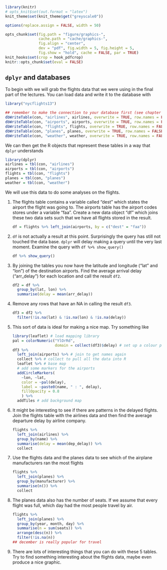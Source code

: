 ```r
library(knitr)
# opts_knit$set(out.format = "latex")
knit_theme$set(knit_theme$get("greyscale0"))

options(replace.assign = FALSE, width = 50)

opts_chunk$set(fig.path = "figure/graphics-",
               cache.path = "cache/graphics-",
               fig.align = "center",
               dev = "pdf", fig.width = 5, fig.height = 5,
               fig.show = "hold", cache = FALSE, par = TRUE)
knit_hooks$set(crop = hook_pdfcrop)
knitr::opts_chunk$set(eval = FALSE)
```

## `dplyr` and databases

To begin with we will grab the flights data that we were using in the final part of the lectures. You can load data and write it to the database with

```r
library("nycflights13")

## remember to make the connection to your database first (see chapter 1)
dbWriteTable(con, "airlines", airlines, overwrite = TRUE, row.names = FALSE)
dbWriteTable(con, "airports", airports, overwrite = TRUE, row.names = FALSE)
dbWriteTable(con, "flights", flights, overwrite = TRUE, row.names = FALSE)
dbWriteTable(con, "planes", planes, overwrite = TRUE, row.names = FALSE)
dbWriteTable(con, "weather", weather, overwrite = TRUE, row.names = FALSE)
```

We can then get the R objects that represent these tables in a way that `dplyr` understands

```r
library(dplyr)
airlines = tbl(con, "airlines")
airports = tbl(con, "airports")
flights = tbl(con, "flights")
planes = tbl(con, "planes")
weather = tbl(con, "weather")
```

We will use this data to do some analyses on the flights.

(1) The flights table contains a variable called "dest" which states the airport the flight was going to. The airports table has the airport codes stores under a variable "faa". Create a new data object "df" which joins these two data sets such that we have all flights stored in the result. 

    ```r
    df = flights %>% left_join(airports, by = c("dest" = "faa"))
    ```

(1) `df` is not actually a result at this point. Surprisingly the query has still not touched the data base. `dplyr` will delay making a query until the very last moment. Examine the query with `df %>% show_query()`

    ```r
    df %>% show_query()
    ```


(1) By joining the tables you now have the latitude and longitude ("lat" and "lon") of the destination airports. Find the average arrival delay ("arr_delay") for each location and call the result `df2`.

    ```r
    df2 = df %>%
      group_by(lat, lon) %>%
      summarise(delay = mean(arr_delay))
    ```

(1) Remove any rows that have an NA in calling the result `df3`.

    ```r
    df3 = df2 %>%
      filter(!is.na(lat) & !is.na(lon) & !is.na(delay))
    ```

(1) This sort of data is ideal for making a nice map. Try something like

    ```r
    library(leaflet) # load mapping library
    pal = colorNumeric("YlOrRd",
                       domain = collect(df3)$delay) # set up a colour palette
    df3 %>%
      left_join(airports) %>% # join to get names again
      collect %>% # collect to pull all the data into R
      leaflet %>% # base map
      # add some markers for the airports
      addCircleMarkers(
        ~lon, ~lat,
        color = ~pal(delay),
        label = ~paste0(name, " : ", delay),
        fillOpacity = 0.8
        ) %>%
      addTiles # add background map
    ```

(1) It might be interesting to see if there are patterns in the delayed flights. Join the flights table with the airlines data and then find the average departure delay by airline company.

    ```r
    flights %>%
      left_join(airlines) %>%
      group_by(name) %>%
      summarise(delay = mean(dep_delay)) %>%
      collect
    ```

(1) Use the flights data and the planes data to see which of the airplane manufacturers ran the most flights

    ```r
    flights %>%
      left_join(planes) %>%
      group_by(manufacturer) %>%
      summarise(n()) %>%
      collect
    ```

(1) The planes data also has the number of seats. If we assume that every flight was full, which day had the most people travel by air.

    ```r
    flights %>%
      left_join(planes) %>%
      group_by(year, month, day) %>%
      summarise(n = sum(seats)) %>%
      arrange(desc(n)) %>%
      filter(!is.na(n))
    ## december is really popular for travel
    ```

(1) There are lots of interesting things that you can do with these 5 tables. Try to find something interesting about the flights data, maybe even produce a nice graphic. 
